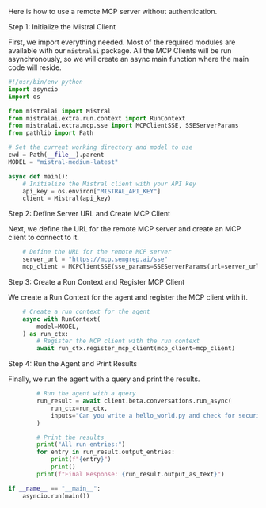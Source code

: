 
Here is how to use a remote MCP server without authentication.

<SectionTab as="h3" variant="secondary" sectionId="remote-step-1">Step 1: Initialize the Mistral Client</SectionTab>

First, we import everything needed. Most of the required modules are available with our `mistralai` package. All the MCP Clients will be run asynchronously, so we will create an async main function where the main code will reside.

```python
#!/usr/bin/env python
import asyncio
import os

from mistralai import Mistral
from mistralai.extra.run.context import RunContext
from mistralai.extra.mcp.sse import MCPClientSSE, SSEServerParams
from pathlib import Path

# Set the current working directory and model to use
cwd = Path(__file__).parent
MODEL = "mistral-medium-latest"

async def main():
    # Initialize the Mistral client with your API key
    api_key = os.environ["MISTRAL_API_KEY"]
    client = Mistral(api_key)
```

<SectionTab as="h3" variant="secondary" sectionId="remote-step-2">Step 2: Define Server URL and Create MCP Client</SectionTab>

Next, we define the URL for the remote MCP server and create an MCP client to connect to it.

```python
    # Define the URL for the remote MCP server
    server_url = "https://mcp.semgrep.ai/sse"
    mcp_client = MCPClientSSE(sse_params=SSEServerParams(url=server_url, timeout=100))
```

<SectionTab as="h3" variant="secondary" sectionId="remote-step-3">Step 3: Create a Run Context and Register MCP Client</SectionTab>

We create a Run Context for the agent and register the MCP client with it.

```python
    # Create a run context for the agent
    async with RunContext(
        model=MODEL,
    ) as run_ctx:
        # Register the MCP client with the run context
        await run_ctx.register_mcp_client(mcp_client=mcp_client)
```

<SectionTab as="h3" variant="secondary" sectionId="remote-step-4">Step 4: Run the Agent and Print Results</SectionTab>

Finally, we run the agent with a query and print the results.

```python
        # Run the agent with a query
        run_result = await client.beta.conversations.run_async(
            run_ctx=run_ctx,
            inputs="Can you write a hello_world.py and check for security vulnerabilities",
        )

        # Print the results
        print("All run entries:")
        for entry in run_result.output_entries:
            print(f"{entry}")
            print()
        print(f"Final Response: {run_result.output_as_text}")

if __name__ == "__main__":
    asyncio.run(main())
```
